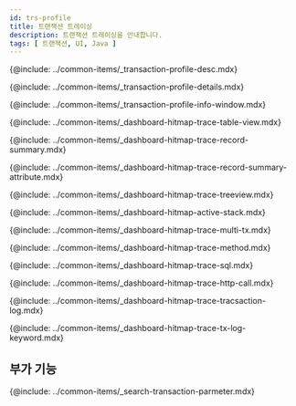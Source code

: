 ```yaml
---
id: trs-profile
title: 트랜잭션 트레이싱
description: 트랜잭션 트레이싱을 안내합니다. 
tags: [ 트랜잭션, UI, Java ]
---
```


<!--## 트랜잭션 트레이싱이란?-->
{@include: ../common-items/_transaction-profile-desc.mdx}

<!--## 상세 분석-->
{@include: ../common-items/_transaction-profile-details.mdx}

<!--### 트랜잭션 정보 창 안내-->
{@include: ../common-items/_transaction-profile-info-window.mdx}

<!--### 테이블 뷰-->
{@include: ../common-items/_dashboard-hitmap-trace-table-view.mdx}

<!--### 레코드 요약-->
{@include: ../common-items/_dashboard-hitmap-trace-record-summary.mdx}

{@include: ../common-items/_dashboard-hitmap-trace-record-summary-attribute.mdx} 

<!--### 트리뷰-->
{@include: ../common-items/_dashboard-hitmap-trace-treeview.mdx}

<!--### 액티브 스택-->
{@include: ../common-items/_dashboard-hitmap-active-stack.mdx} 

<!--### 멀티 트랜잭션-->
{@include: ../common-items/_dashboard-hitmap-trace-multi-tx.mdx} 

<!--### 메소드 요약-->
{@include: ../common-items/_dashboard-hitmap-trace-method.mdx} 

<!--### SQL 요약-->
{@include: ../common-items/_dashboard-hitmap-trace-sql.mdx} 

<!--### HTTP Call 요약-->
{@include: ../common-items/_dashboard-hitmap-trace-http-call.mdx} 

<!--### 트랜잭션 로그-->
{@include: ../common-items/_dashboard-hitmap-trace-tracsaction-log.mdx}

<!--#### 키워드 하이라이트 설정하기, 삭제-->
{@include: ../common-items/_dashboard-hitmap-trace-tx-log-keyword.mdx} 

## 부가 기능

<!--### 트랜잭션 파라미터 조회-->
{@include: ../common-items/_search-transaction-parmeter.mdx}